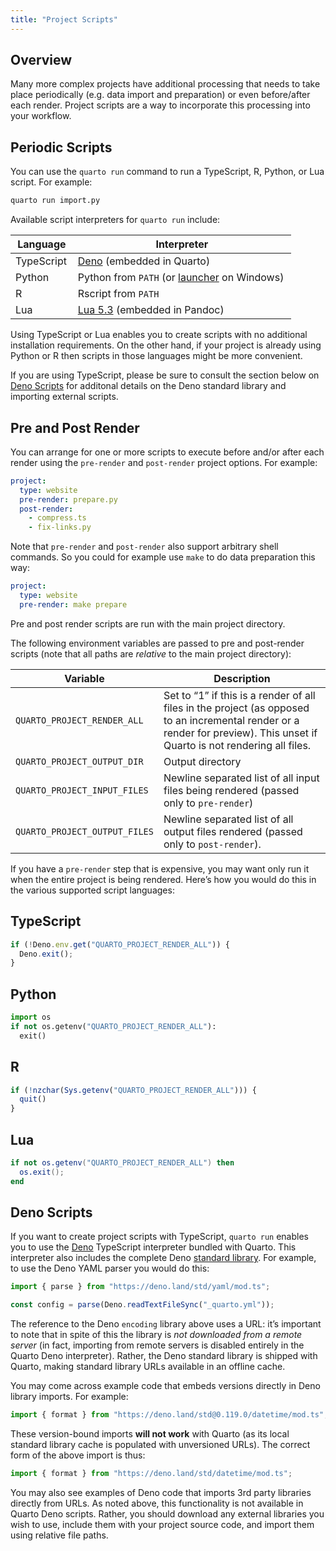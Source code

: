 ```yaml
---
title: "Project Scripts"
---
```


## Overview

Many more complex projects have additional processing that needs to take place periodically (e.g. data import and preparation) or even before/after each render. Project scripts are a way to incorporate this processing into your workflow.

## Periodic Scripts

You can use the `quarto run` command to run a TypeScript, R, Python, or Lua script. For example:

```.bash
quarto run import.py
```

Available script interpreters for `quarto run` include:

| Language   | Interpreter                                                                              |
|----------------|-------------------------------------------------------|
| TypeScript | [Deno](https://deno.land/) (embedded in Quarto)                                          |
| Python     | Python from `PATH` (or [launcher](https://www.python.org/dev/peps/pep-0397/) on Windows) |
| R          | Rscript from `PATH`                                                                      |
| Lua        | [Lua 5.3](https://www.lua.org/manual/5.3/) (embedded in Pandoc)                          |

Using TypeScript or Lua enables you to create scripts with no additional installation requirements. On the other hand, if your project is already using Python or R then scripts in those languages might be more convenient.

If you are using TypeScript, please be sure to consult the section below on [Deno Scripts](#deno-scripts) for additonal details on the Deno standard library and importing external scripts.

## Pre and Post Render

You can arrange for one or more scripts to execute before and/or after each render using the `pre-render` and `post-render` project options. For example:

``` yaml
project:
  type: website
  pre-render: prepare.py
  post-render: 
    - compress.ts
    - fix-links.py
```

Note that `pre-render` and `post-render` also support arbitrary shell commands. So you could for example use `make` to do data preparation this way:

``` yaml
project:
  type: website
  pre-render: make prepare
```

Pre and post render scripts are run with the main project directory.

The following environment variables are passed to pre and post-render scripts (note that all paths are *relative* to the main project directory):

| Variable                      | Description                                                                                                                                                                |
|-----------------|-------------------------------------------------------|
| `QUARTO_PROJECT_RENDER_ALL`   | Set to "1" if this is a render of all files in the project (as opposed to an incremental render or a render for preview). This unset if Quarto is not rendering all files. |
| `QUARTO_PROJECT_OUTPUT_DIR`   | Output directory                                                                                                                                                           |
| `QUARTO_PROJECT_INPUT_FILES`  | Newline separated list of all input files being rendered (passed only to `pre-render`)                                                                                     |
| `QUARTO_PROJECT_OUTPUT_FILES` | Newline separated list of all output files rendered (passed only to `post-render`).                                                                                        |

If you have a `pre-render` step that is expensive, you may want only run it when the entire project is being rendered. Here's how you would do this in the various supported script languages:

::: panel-tabset
## TypeScript

``` js
if (!Deno.env.get("QUARTO_PROJECT_RENDER_ALL")) {
  Deno.exit();
}
```

## Python

``` python
import os
if not os.getenv("QUARTO_PROJECT_RENDER_ALL"):
  exit()
```

## R

``` r
if (!nzchar(Sys.getenv("QUARTO_PROJECT_RENDER_ALL"))) {
  quit()
}
```

## Lua

``` lua
if not os.getenv("QUARTO_PROJECT_RENDER_ALL") then
  os.exit();
end
```
:::

## Deno Scripts {#deno-scripts}

If you want to create project scripts with TypeScript, `quarto run` enables you to use the [Deno](https://deno.land/) TypeScript interpreter bundled with Quarto. This interpreter also includes the complete Deno [standard library](https://docs.deno.com/runtime/manual/basics/standard_library). For example, to use the Deno YAML parser you would do this:

``` typescript
import { parse } from "https://deno.land/std/yaml/mod.ts";

const config = parse(Deno.readTextFileSync("_quarto.yml"));
```

The reference to the Deno `encoding` library above uses a URL: it's important to note that in spite of this the library is *not downloaded from a remote server* (in fact, importing from remote servers is disabled entirely in the Quarto Deno interpreter). Rather, the Deno standard library is shipped with Quarto, making standard library URLs available in an offline cache.

You may come across example code that embeds versions directly in Deno library imports. For example:

``` typescript
import { format } from "https://deno.land/std@0.119.0/datetime/mod.ts";
```

These version-bound imports **will not work** with Quarto (as its local standard library cache is populated with unversioned URLs). The correct form of the above import is thus:

``` typescript
import { format } from "https://deno.land/std/datetime/mod.ts";
```

You may also see examples of Deno code that imports 3rd party libraries directly from URLs. As noted above, this functionality is not available in Quarto Deno scripts. Rather, you should download any external libraries you wish to use, include them with your project source code, and import them using relative file paths.
